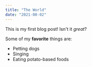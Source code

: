 ```yaml
---
title: "The World"
date: "2021-08-02"
---
```


This is my first blog post! Isn't it *great*?

Some of my **favorite** things are:

* Petting dogs
* Singing
* Eating potato-based foods